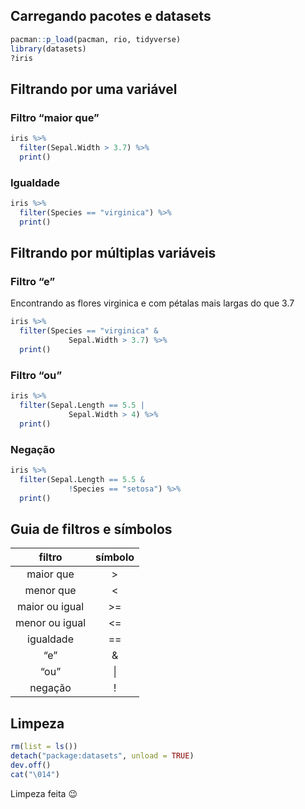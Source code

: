 ## Carregando pacotes e datasets

```r
pacman::p_load(pacman, rio, tidyverse)
library(datasets)
?iris
```

## Filtrando por uma variável

### Filtro "maior que"

```r
iris %>%
  filter(Sepal.Width > 3.7) %>%
  print()
```

### Igualdade

```r
iris %>%
  filter(Species == "virginica") %>%
  print()
```

## Filtrando por múltiplas variáveis

### Filtro "e"

Encontrando as flores virginica e com pétalas mais largas do que 3.7
```r
iris %>%
  filter(Species == "virginica" &
             Sepal.Width > 3.7) %>%
  print()
```

### Filtro "ou"

```r
iris %>%
  filter(Sepal.Length == 5.5 |
             Sepal.Width > 4) %>%
  print()
```

### Negação

```r
iris %>%
  filter(Sepal.Length == 5.5 &
             !Species == "setosa") %>%
  print()
```


## Guia de filtros e símbolos

|      filtro    | símbolo |
|:--------------:|:-------:|
|    maior que   |    >    |
|    menor que   |    <    |
| maior ou igual |    >=   |
| menor ou igual |    <=   |
|   igualdade    |    ==   |
|       "e"      |    &    |
|      "ou"      |    \|   |
|     negação    |    !    |

## Limpeza

```r
rm(list = ls())
detach("package:datasets", unload = TRUE)
dev.off()
cat("\014")
```

Limpeza feita 😉

